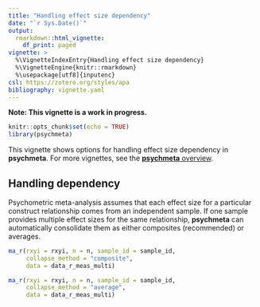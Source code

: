 ```yaml
---
title: "Handling effect size dependency"
date: "`r Sys.Date()`"
output: 
  rmarkdown::html_vignette:
    df_print: paged
vignette: >
  %\VignetteIndexEntry{Handling effect size dependency}
  %\VignetteEngine{knitr::rmarkdown}
  %\usepackage[utf8]{inputenc}
csl: https://zotero.org/styles/apa
bibliography: vignette.yaml
---
```


**Note: This vignette is a work in progress.** 

```r
knitr::opts_chunk$set(echo = TRUE)
library(psychmeta)
```

This vignette shows options for handling effect size dependency in **psychmeta**.
For more vignettes, see the [**psychmeta** overview](overview.html).

## Handling dependency
Psychometric meta-analysis assumes that each effect size for a particular construct relationship comes from an independent sample. If one sample provides multiple effect sizes for the same relationship, **psychmeta** can automatically consolidate them as either composites (recommended) or averages.

```r
ma_r(rxyi = rxyi, n = n, sample_id = sample_id,
     collapse_method = "composite",
     data = data_r_meas_multi)

ma_r(rxyi = rxyi, n = n, sample_id = sample_id,
     collapse_method = "average",
     data = data_r_meas_multi)
```
